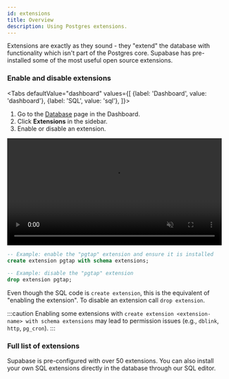 ```yaml
---
id: extensions
title: Overview
description: Using Postgres extensions.
---
```



Extensions are exactly as they sound - they "extend" the database with functionality which isn't part of the Postgres core.
Supabase has pre-installed some of the most useful open source extensions.


### Enable and disable extensions

<Tabs
  defaultValue="dashboard"
  values={[
    {label: 'Dashboard', value: 'dashboard'},
    {label: 'SQL', value: 'sql'},
  ]}>

<TabItem value="dashboard">

1. Go to the [Database](https://app.supabase.com/project/_/database/tables) page in the Dashboard.
2. Click **Extensions** in the sidebar.
3. Enable or disable an extension.

<video width="99%" muted playsInline controls={true}>
<source src="/docs/videos/toggle-extensions.mp4" type="video/mp4" muted playsInline />
</video>

</TabItem>

<TabItem value="sql">

```sql
-- Example: enable the "pgtap" extension and ensure it is installed
create extension pgtap with schema extensions;

-- Example: disable the "pgtap" extension 
drop extension pgtap;
```

Even though the SQL code is `create extension`, this is the equivalent of "enabling the extension". 
To disable an extension call `drop extension`.

:::caution
Enabling some extensions with `create extension <extension-name> with schema extensions` may lead to permission issues (e.g., `dblink`, `http`, `pg_cron`).
:::

</TabItem>

</Tabs>


### Full list of extensions

Supabase is pre-configured with over 50 extensions. You can also install your own SQL extensions directly in the database through our SQL editor.

<ExtensionsComponent />
